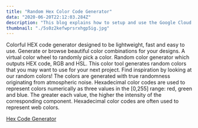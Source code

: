 ```yaml
---
title: "Random Hex Color Code Generator"
data: "2020-06-20T22:12:03.284Z"
description: "This blog explains how to setup and use the Google Cloud Platform to add, pin and share your location in your site."
thumbnail: "./5s0z2kefwprsrxhgp5ig.jpg"
---
```



<BlogWrapper>


Colorful HEX code generator designed to be lightweight, fast and easy to use. Generate or browse beautiful color combinations for your designs. A virtual color wheel to randomly pick a color. Random color generator which outputs HEX code, RGB and HSL. This color tool generates random colors that you may want to use for your next project. Find inspiration by looking at our random colors! The colors are generated with true randomness originating from atmospheric noise. Hexadecimal color codes are used to represent colors numerically as three values in the [0,255] range: red, green and blue. The greater each value, the higher the intensity of the corresponding component. Hexadecimal color codes are often used to represent web colors.

[Hex Code Generator](https://hexcolor.co/random-colors)

</BlogWrapper>

